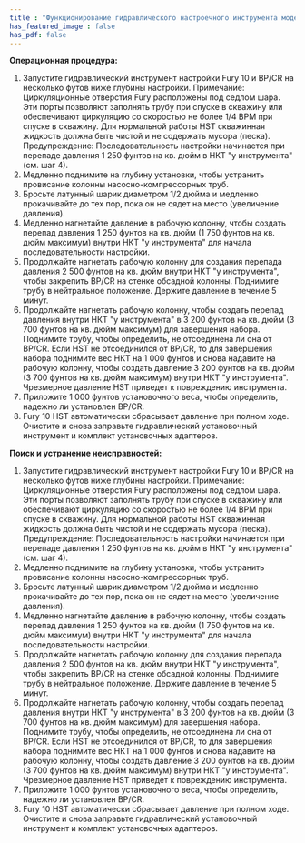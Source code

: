 ```yaml
---
title : "Функционирование гидравлического настроечного инструмента модели Fury 10"
has_featured_image : false
has_pdf: false
---
```


**Операционная процедура:**

1. Запустите гидравлический инструмент настройки Fury 10 и BP/CR на несколько футов ниже глубины настройки. Примечание: Циркуляционные отверстия Fury расположены под седлом шара. Эти порты позволяют заполнять трубу при спуске в скважину или обеспечивают циркуляцию со скоростью не более 1/4 BPM при спуске в скважину. Для нормальной работы HST скважинная жидкость должна быть чистой и не содержать мусора (песка). Предупреждение: Последовательность настройки начинается при перепаде давления 1 250 фунтов на кв. дюйм в НКТ "у инструмента" (см. шаг 4).
2. Медленно поднимите на глубину установки, чтобы устранить провисание колонны насосно-компрессорных труб.
3. Бросьте латунный шарик диаметром 1/2 дюйма и медленно прокачивайте до тех пор, пока он не сядет на место (увеличение давления).
4. Медленно нагнетайте давление в рабочую колонну, чтобы создать перепад давления 1 250 фунтов на кв. дюйм (1 750 фунтов на кв. дюйм максимум) внутри НКТ "у инструмента" для начала последовательности настройки.
5. Продолжайте нагнетать рабочую колонну для создания перепада давления 2 500 фунтов на кв. дюйм внутри НКТ "у инструмента", чтобы закрепить BP/CR на стенке обсадной колонны. Поднимите трубу в нейтральное положение. Держите давление в течение 5 минут.
6. Продолжайте нагнетать рабочую колонну, чтобы создать перепад давления внутри НКТ "у инструмента" в 3 200 фунтов на кв. дюйм (3 700 фунтов на кв. дюйм максимум) для завершения набора. Поднимите трубу, чтобы определить, не отсоединена ли она от BP/CR. Если HST не отсоединился от BP/CR, то для завершения набора поднимите вес НКТ на 1 000 фунтов и снова надавите на рабочую колонну, чтобы создать давление 3 200 фунтов на кв. дюйм (3 700 фунтов на кв. дюйм максимум) внутри НКТ "у инструмента". Чрезмерное давление HST приведет к повреждению инструмента.
7. Приложите 1 000 фунтов установочного веса, чтобы определить, надежно ли установлен BP/CR.
8. Fury 10 HST автоматически сбрасывает давление при полном ходе. Очистите и снова заправьте гидравлический установочный инструмент и комплект установочных адаптеров.

**Поиск и устранение неисправностей:**

1. Запустите гидравлический инструмент настройки Fury 10 и BP/CR на несколько футов ниже глубины настройки. Примечание: Циркуляционные отверстия Fury расположены под седлом шара. Эти порты позволяют заполнять трубу при спуске в скважину или обеспечивают циркуляцию со скоростью не более 1/4 BPM при спуске в скважину. Для нормальной работы HST скважинная жидкость должна быть чистой и не содержать мусора (песка). Предупреждение: Последовательность настройки начинается при перепаде давления 1 250 фунтов на кв. дюйм в НКТ "у инструмента" (см. шаг 4).
2. Медленно поднимите на глубину установки, чтобы устранить провисание колонны насосно-компрессорных труб.
3. Бросьте латунный шарик диаметром 1/2 дюйма и медленно прокачивайте до тех пор, пока он не сядет на место (увеличение давления).
4. Медленно нагнетайте давление в рабочую колонну, чтобы создать перепад давления 1 250 фунтов на кв. дюйм (1 750 фунтов на кв. дюйм максимум) внутри НКТ "у инструмента" для начала последовательности настройки.
5. Продолжайте нагнетать рабочую колонну для создания перепада давления 2 500 фунтов на кв. дюйм внутри НКТ "у инструмента", чтобы закрепить BP/CR на стенке обсадной колонны. Поднимите трубу в нейтральное положение. Держите давление в течение 5 минут.
6. Продолжайте нагнетать рабочую колонну, чтобы создать перепад давления внутри НКТ "у инструмента" в 3 200 фунтов на кв. дюйм (3 700 фунтов на кв. дюйм максимум) для завершения набора. Поднимите трубу, чтобы определить, не отсоединена ли она от BP/CR. Если HST не отсоединился от BP/CR, то для завершения набора поднимите вес НКТ на 1 000 фунтов и снова надавите на рабочую колонну, чтобы создать давление 3 200 фунтов на кв. дюйм (3 700 фунтов на кв. дюйм максимум) внутри НКТ "у инструмента". Чрезмерное давление HST приведет к повреждению инструмента.
7. Приложите 1 000 фунтов установочного веса, чтобы определить, надежно ли установлен BP/CR.
8. Fury 10 HST автоматически сбрасывает давление при полном ходе. Очистите и снова заправьте гидравлический установочный инструмент и комплект установочных адаптеров.